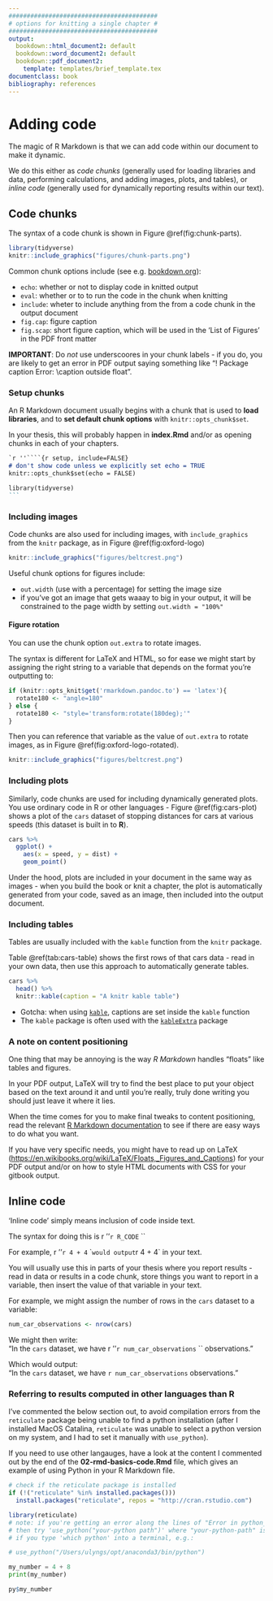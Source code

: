 ```yaml
---
#########################################
# options for knitting a single chapter #
#########################################
output:
  bookdown::html_document2: default
  bookdown::word_document2: default
  bookdown::pdf_document2:
    template: templates/brief_template.tex
documentclass: book
bibliography: references
---
```


# Adding code {#code}
\minitoc <!-- this will include a mini table of contents-->

The magic of R Markdown is that we can add code within our document to make it dynamic.

We do this either as *code chunks* (generally used for loading libraries and data, performing calculations, and adding images, plots, and tables), or *inline code* (generally used for dynamically reporting results within our text).

## Code chunks
The syntax of a code chunk is shown in Figure \@ref(fig:chunk-parts).

```r
library(tidyverse)
knitr::include_graphics("figures/chunk-parts.png")
```

Common chunk options include (see e.g. [bookdown.org](https://bookdown.org/yihui/rmarkdown/r-code.html)):

- `echo`: whether or not to display code in knitted output
- `eval`: whether or to to run the code in the chunk when knitting
- `include`: wheter to include anything from the from a code chunk in the output document
- `fig.cap`: figure caption
- `fig.scap`: short figure caption, which will be used in the 'List of Figures' in the PDF front matter

**IMPORTANT**: Do *not* use underscoores in your chunk labels - if you do, you are likely to get an error in PDF output saying something like "! Package caption Error: \\caption outside float".

### Setup chunks
An R Markdown document usually begins with a chunk that is used to **load libraries**, and to **set default chunk options** with `knitr::opts_chunk$set`.

In your thesis, this will probably happen in **index.Rmd** and/or as opening chunks in each of your chapters.

````markdown
`r ''````{r setup, include=FALSE}
# don't show code unless we explicitly set echo = TRUE
knitr::opts_chunk$set(echo = FALSE)

library(tidyverse)
```
````

### Including images
Code chunks are also used for including images, with `include_graphics` from the `knitr` package, as in Figure \@ref(fig:oxford-logo)

```r
knitr::include_graphics("figures/beltcrest.png")
```

Useful chunk options for figures include:

- `out.width` (use with a percentage) for setting the image size 
- if you've got an image that gets waaay to big in your output, it will be constrained to the page width by setting `out.width = "100%"`

#### Figure rotation {-}
You can use the chunk option `out.extra` to rotate images.

The syntax is different for LaTeX and HTML, so for ease we might start by assigning the right string to a variable that depends on the format you're outputting to:

```r
if (knitr::opts_knit$get('rmarkdown.pandoc.to') == 'latex'){
  rotate180 <- "angle=180"
} else {
  rotate180 <- "style='transform:rotate(180deg);'"
}
```

Then you can reference that variable as the value of `out.extra` to rotate images, as in Figure \@ref(fig:oxford-logo-rotated).

```r
knitr::include_graphics("figures/beltcrest.png")
```


### Including plots
Similarly, code chunks are used for including dynamically generated plots.
You use ordinary code in R or other languages - Figure \@ref(fig:cars-plot) shows a plot of the `cars` dataset of stopping distances for cars at various speeds (this dataset is built in to **R**).

```r
cars %>% 
  ggplot() +
    aes(x = speed, y = dist) +
    geom_point()
```

Under the hood, plots are included in your document in the same way as images - when you build the book or knit a chapter, the plot is automatically generated from your code, saved as an image, then included into the output document.

### Including tables
Tables are usually included with the `kable` function from the `knitr` package.

Table \@ref(tab:cars-table) shows the first rows of that cars data - read in your own data, then use this approach to automatically generate tables.

```r
cars %>% 
  head() %>% 
  knitr::kable(caption = "A knitr kable table")
```

- Gotcha: when using [`kable`](https://www.rdocumentation.org/packages/knitr/versions/1.21/topics/kable), captions  are set inside the `kable` function
- The `kable` package is often used with the [`kableExtra`](https://cran.r-project.org/web/packages/kableExtra/vignettes/awesome_table_in_html.html) package

### A note on content positioning
One thing that may be annoying is the way *R Markdown* handles "floats" like tables and figures.

In your PDF output, LaTeX will try to find the best place to put your object based on the text around it and until you're really, truly done writing you should just leave it where it lies.

When the time comes for you to make final tweaks to content positioning, read the relevant [R Markdown documentation](https://bookdown.org/yihui/rmarkdown/) to see if there are easy ways to do what you want.

If you have very specific needs, you might have to read up on LaTeX (<https://en.wikibooks.org/wiki/LaTeX/Floats,_Figures_and_Captions>) for your PDF output and/or on how to style HTML documents with CSS for your gitbook output.

## Inline code
'Inline code' simply means inclusion of code inside text. 

The syntax for doing this is `` ``r ''`r R_CODE` ``

For example, `` ``r ''`r 4 + 4` `` would output `r 4 + 4` in your text.

You will usually use this in parts of your thesis where you report results - read in data or results in a code chunk, store things you want to report in a variable, then insert the value of that variable in your text.

For example, we might assign the number of rows in the `cars` dataset to a variable:

```r
num_car_observations <- nrow(cars)
```

We might then write:\
"In the `cars` dataset, we have `` ``r ''`r num_car_observations` `` observations."

Which would output:\
"In the `cars` dataset, we have `r num_car_observations` observations."


### Referring to results computed in other languages than R
I've commented the below section out, to avoid compilation errors from the `reticulate` package being unable to find a python installation (after I installed MacOS Catalina, `reticulate` was unable to select a python version on my system, and I had to set it manually with `use_python`).

If you need to use other langauges, have a look at the content I commented out by the end of the **02-rmd-basics-code.Rmd** file, which gives an example of using Python in your R Markdown file.



```r
# check if the reticulate package is installed
if (!("reticulate" %in% installed.packages()))
  install.packages("reticulate", repos = "http://cran.rstudio.com")

library(reticulate)
# note: if you're getting an error along the lines of "Error in python_config(python_version, required_module, python_versions)"
# then try 'use_python("your-python path")' where "your-python-path" is whatever comes up
# if you type 'which python' into a terminal, e.g.:

# use_python("/Users/ulyngs/opt/anaconda3/bin/python")
```

<!--
[At the moment](https://stackoverflow.com/questions/47818461/is-there-a-way-in-knitr-to-evaluate-inline-code-chunks-of-other-languages), inline code only works with R, so syntax such as `` `python code here` `` is not valid.
However, you can use the [`reticulate`](https://rstudio.github.io/reticulate/articles/r_markdown.html) package to access variables from python chunks. Here's a Python code chunk:
-->

```python
my_number = 4 + 8
print(my_number)
```

<!-- The `reticulate` package allows **R** to access variables defined in python environments with the syntax `py$variable`: -->

```r
py$my_number
```

<!--
This means that inline, we can include results from python chunks with `` ``r ''`r py$variable` ``.
-->